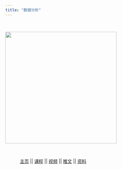 ```yaml
---
title: "数据分析"
---
```


 

<img src="images/ds-book-front.png" style="width: 350px"/>

 

    [主页](https://www.lianxh.cn) \|\| [课程](https://www.lianxh.cn/details/17.html) \|\| [视频](https://lianxh-class.cn/) \|\| [推文](https://www.lianxh.cn/blogs/all.html) \|\| [资料](https://www.lianxh.cn/share.html)